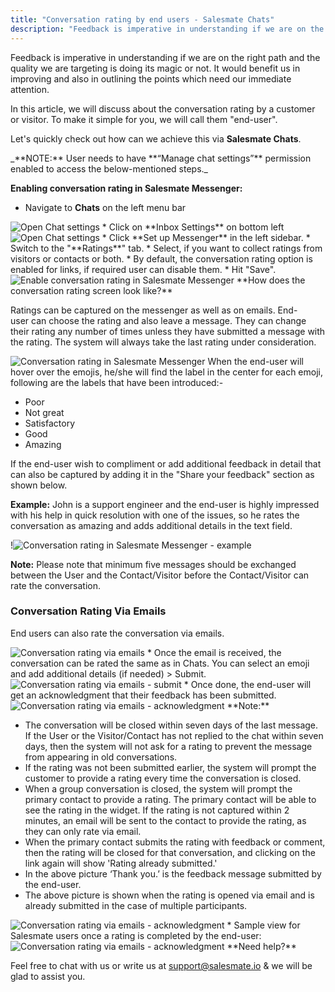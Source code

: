 ```yaml
---
title: "Conversation rating by end users - Salesmate Chats"
description: "Feedback is imperative in understanding if we are on the right path and the quality we are targeting is doing its magic or not. It would benefit us in..."
---
```


Feedback is imperative in understanding if we are on the right path and the quality we are targeting is doing its magic or not. It would benefit us in improving and also in outlining the points which need our immediate attention.

In this article, we will discuss about the conversation rating by a customer or visitor. To make it simple for you, we will call them "end-user".

  
Let's quickly check out how can we achieve this via **Salesmate Chats**.

<Note>
_**NOTE:** User needs to have **“Manage chat settings”** permission enabled to access the below-mentioned steps._
</Note>

**Enabling conversation rating in Salesmate Messenger:** 

*   Navigate to **Chats** on the left menu bar

<img src="images/013-open-chat-settings-51414878984089.png" alt="Open Chat settings" />
*   Click on **Inbox Settings** on bottom left

<img src="images/014-open-chat-settings-51414878989849.png" alt="Open Chat settings" />
*   Click **Set up Messenger** in the left sidebar.
*   Switch to the "**Ratings**" tab.
*   Select, if you want to collect ratings from visitors or contacts or both.
*   By default, the conversation rating option is enabled for links, if required user can disable them.
*   Hit "Save".

<img src="images/015-enable-conversation-rating-in-salesmate-messenger-51414878992281.png" alt="Enable conversation rating in Salesmate Messenger" />
**How does the conversation rating screen look like?**  
  
Ratings can be captured on the messenger as well as on emails. End-user can choose the rating and also leave a message. They can change their rating any number of times unless they have submitted a message with the rating. The system will always take the last rating under consideration.

<img src="images/016-conversation-rating-in-salesmate-messenger-4407040136089.jpg" alt="Conversation rating in Salesmate Messenger" />
When the end-user will hover over the emojis, he/she will find the label in the center for each emoji, following are the labels that have been introduced:-  

*   Poor
*   Not great
*   Satisfactory
*   Good
*   Amazing

If the end-user wish to compliment or add additional feedback in detail that can also be captured by adding it in the "Share your feedback" section as shown below.

**Example:** John is a support engineer and the end-user is highly impressed with his help in quick resolution with one of the issues, so he rates the conversation as amazing and adds additional details in the text field.

!<img src="images/017-conversation-rating-in-salesmate-messenger-example-4407040135321.jpg" alt="Conversation rating in Salesmate Messenger - example" />
<Note>


**Note:** Please note that minimum five messages should be exchanged between the User and the Contact/Visitor before the Contact/Visitor can rate the conversation.


</Note>

### Conversation Rating Via Emails 

End users can also rate the conversation via emails.

<img src="images/018-conversation-rating-via-emails-4404162440205.png" alt="Conversation rating via emails" />
*   Once the email is received, the conversation can be rated the same as in Chats. You can select an emoji and add additional details (if needed) > Submit.  
      
    

<img src="images/019-conversation-rating-via-emails-submit-4404155091853.png" alt="Conversation rating via emails - submit" />
*   Once done, the end-user will get an acknowledgment that their feedback has been submitted.

<img src="images/020-conversation-rating-via-emails-acknowledgment-4404155118477.png" alt="Conversation rating via emails - acknowledgment" />
<Note>
**Note:**  

*   The conversation will be closed within seven days of the last message. If the User or the Visitor/Contact has not replied to the chat within seven days, then the system will not ask for a rating to prevent the message from appearing in old conversations.
*   If the rating was not been submitted earlier, the system will prompt the customer to provide a rating every time the conversation is closed.
*   When a group conversation is closed, the system will prompt the primary contact to provide a rating. The primary contact will be able to see the rating in the widget. If the rating is not captured within 2 minutes, an email will be sent to the contact to provide the rating, as they can only rate via email.
*   When the primary contact submits the rating with feedback or comment, then the rating will be closed for that conversation, and clicking on the link again will show 'Rating already submitted.'
*   In the above picture ‘Thank you.’ is the feedback message submitted by the end-user.
*   The above picture is shown when the rating is opened via email and is already submitted in the case of multiple participants.


</Note>

<img src="images/021-conversation-rating-via-emails-acknowledgment-4405395281037.png" alt="Conversation rating via emails - acknowledgment" />
*   Sample view for Salesmate users once a rating is completed by the end-user:

<img src="images/022-conversation-rating-via-emails-acknowledgment-17500972177561.png" alt="Conversation rating via emails - acknowledgment" />
**Need help?**

Feel free to chat with us or write us at [support@salesmate.io](mailto:support@salesmate.io) & we will be glad to assist you.